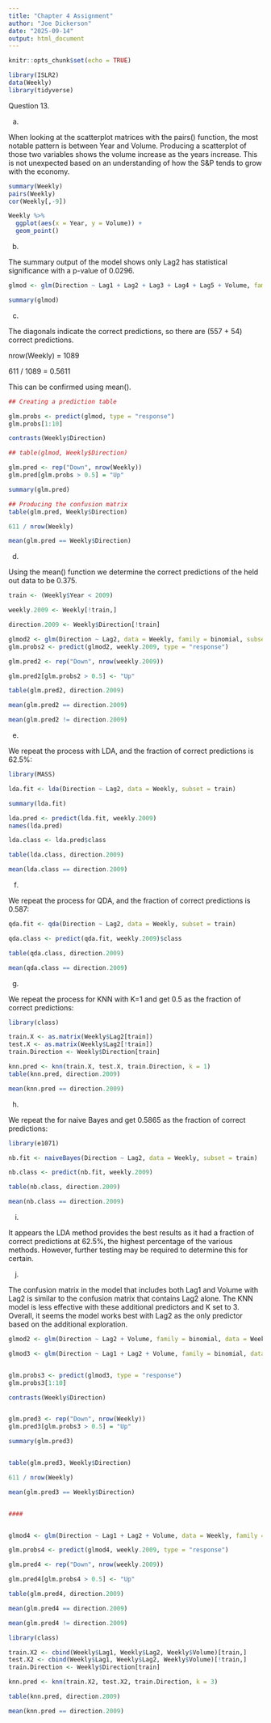```yaml
---
title: "Chapter 4 Assignment"
author: "Joe Dickerson"
date: "2025-09-14"
output: html_document
---
```


```r
knitr::opts_chunk$set(echo = TRUE)
```



```r

library(ISLR2)
data(Weekly)
library(tidyverse)

```

Question 13.

a. 

When looking at the scatterplot matrices with the pairs() function, the most notable pattern is between Year and Volume. Producing a scatterplot of those two variables shows the volume increase as the years increase. This is not unexpected based on an understanding of how the S&P tends to grow with the economy. 

```r

summary(Weekly)
pairs(Weekly)
cor(Weekly[,-9])

Weekly %>% 
  ggplot(aes(x = Year, y = Volume)) +
  geom_point()

```

b.

The summary output of the model shows only Lag2 has statistical significance with a p-value of 0.0296.

```r

glmod <- glm(Direction ~ Lag1 + Lag2 + Lag3 + Lag4 + Lag5 + Volume, family = binomial, data = Weekly)

summary(glmod)

```

c.

The diagonals indicate the correct predictions, so there are (557 + 54) correct predictions. 

nrow(Weekly) = 1089

611 / 1089 = 0.5611

This can be confirmed using mean().

```r

## Creating a prediction table

glm.probs <- predict(glmod, type = "response")
glm.probs[1:10]

contrasts(Weekly$Direction)

## table(glmod, Weekly$Direction)

glm.pred <- rep("Down", nrow(Weekly))
glm.pred[glm.probs > 0.5] = "Up"

summary(glm.pred)

## Producing the confusion matrix
table(glm.pred, Weekly$Direction)

611 / nrow(Weekly)

mean(glm.pred == Weekly$Direction)


```

d. 

Using the mean() function we determine the correct predictions of the held out data to be 0.375.

```r

train <- (Weekly$Year < 2009)

weekly.2009 <- Weekly[!train,]

direction.2009 <- Weekly$Direction[!train]

glmod2 <- glm(Direction ~ Lag2, data = Weekly, family = binomial, subset = train) 
glm.probs2 <- predict(glmod2, weekly.2009, type = "response")

glm.pred2 <- rep("Down", nrow(weekly.2009))

glm.pred2[glm.probs2 > 0.5] <- "Up"

table(glm.pred2, direction.2009)

mean(glm.pred2 == direction.2009)

mean(glm.pred2 != direction.2009)

```

e.

We repeat the process with LDA, and the fraction of correct predictions is 62.5%:

```r

library(MASS)

lda.fit <- lda(Direction ~ Lag2, data = Weekly, subset = train)

summary(lda.fit)

lda.pred <- predict(lda.fit, weekly.2009)
names(lda.pred)

lda.class <- lda.pred$class

table(lda.class, direction.2009)

mean(lda.class == direction.2009)

```

f. 

We repeat the process for QDA, and the fraction of correct predictions is 0.587:

```r

qda.fit <- qda(Direction ~ Lag2, data = Weekly, subset = train)

qda.class <- predict(qda.fit, weekly.2009)$class

table(qda.class, direction.2009)

mean(qda.class == direction.2009)

```

g.

We repeat the process for KNN with K=1 and get 0.5 as the fraction of correct predictions:

```r

library(class)

train.X <- as.matrix(Weekly$Lag2[train])
test.X <- as.matrix(Weekly$Lag2[!train])
train.Direction <- Weekly$Direction[train]

knn.pred <- knn(train.X, test.X, train.Direction, k = 1)
table(knn.pred, direction.2009)

mean(knn.pred == direction.2009) 

```

h.

We repeat the for naive Bayes and get 0.5865 as the fraction of correct predictions:

```r

library(e1071)

nb.fit <- naiveBayes(Direction ~ Lag2, data = Weekly, subset = train)

nb.class <- predict(nb.fit, weekly.2009)

table(nb.class, direction.2009)

mean(nb.class == direction.2009)

```

i.

It appears the LDA method provides the best results as it had a fraction of correct predictions at 62.5%, the highest percentage of the various methods. However, further testing may be required to determine this for certain.

j.

The confusion matrix in the model that includes both Lag1 and Volume with Lag2 is similar to the confusion matrix that contains Lag2 alone. The KNN model is less effective with these additional predictors and K set to 3. Overall, it seems the model works best with Lag2 as the only predictor based on the additional exploration.

```r

glmod2 <- glm(Direction ~ Lag2 + Volume, family = binomial, data = Weekly)

glmod3 <- glm(Direction ~ Lag1 + Lag2 + Volume, family = binomial, data = Weekly)


glm.probs3 <- predict(glmod3, type = "response")
glm.probs3[1:10]

contrasts(Weekly$Direction)


glm.pred3 <- rep("Down", nrow(Weekly))
glm.pred3[glm.probs3 > 0.5] = "Up"

summary(glm.pred3)


table(glm.pred3, Weekly$Direction)

611 / nrow(Weekly)

mean(glm.pred3 == Weekly$Direction)


#### 


glmod4 <- glm(Direction ~ Lag1 + Lag2 + Volume, data = Weekly, family = binomial, subset = train) 

glm.probs4 <- predict(glmod4, weekly.2009, type = "response")

glm.pred4 <- rep("Down", nrow(weekly.2009))

glm.pred4[glm.probs4 > 0.5] <- "Up"

table(glm.pred4, direction.2009)

mean(glm.pred4 == direction.2009)

mean(glm.pred4 != direction.2009)

library(class)

train.X2 <- cbind(Weekly$Lag1, Weekly$Lag2, Weekly$Volume)[train,]
test.X2 <- cbind(Weekly$Lag1, Weekly$Lag2, Weekly$Volume)[!train,]
train.Direction <- Weekly$Direction[train]

knn.pred <- knn(train.X2, test.X2, train.Direction, k = 3)

table(knn.pred, direction.2009)

mean(knn.pred == direction.2009) 

```
